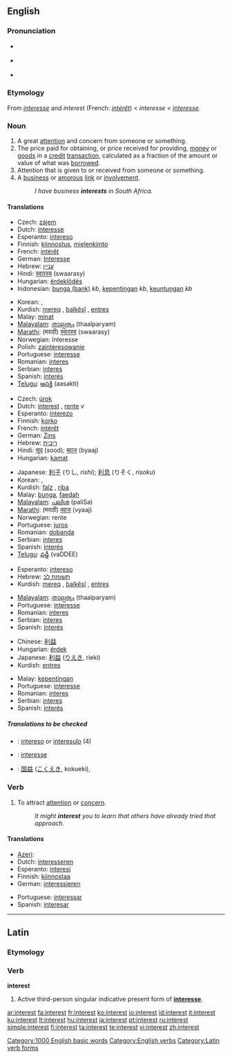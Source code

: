 {{wikipedia|dab=Interest (disambiguation)|Interest}}
==English==

{{rank|story|deep|meet|472|interest|brother|I've|longer}}

===Pronunciation===
* {{a|US}} {{IPA|/ˈɪntəɹəst/}}
* {{a|RP}} {{IPA|/ˈɪntrɛst/}}
* {{audio|en-us-interest.ogg|Audio (US)}}

===Etymology===
From {{OF.}} ''[[interesse]]'' and ''interest'' (French: ''[[intérêt]]'') < {{ML.}} ''interesse'' < {{L.}} ''[[interesse]]''.

===Noun===
{{wikipedia}}
{{en-noun}}

# A great [[attention]] and concern from someone or something.
# The price paid for obtaining, or price received for providing, [[money]] or [[goods]] in a [[credit]] [[transaction]], calculated as a fraction of the amount or value of what was [[borrow]]ed.
# Attention that is given to or received from someone or something.
# A [[business]] or [[amorous]] [[link]] or [[involvement]].
#: ''I have business '''interests''' in South Africa.''

====Translations====
{{trans-top|great attention and concern from someone}}
* Czech: [[zájem]] {{m}}
* Dutch: [[interesse]] {{f}}
* Esperanto: [[intereso]]
* Finnish: [[kiinnostus]], [[mielenkiinto]]
* French: [[intérêt]] {{m}}
* German: [[Interesse]] {{n}}
* Hebrew: [[עניין]] {{m}}
* Hindi: [[स्वारस्य]] (swaarasy)
* Hungarian: [[érdeklődés]]
* Indonesian: [[bunga (bank)]] ''kb'', [[penting|kepentingan]] ''kb'', [[keuntungan]] ''kb''
{{trans-mid}}
* Korean: {{ko-inline|흥미|heungmi}}, {{ko-inline|관심|gwansim}}
* Kurdish: [[mereq]] {{f}}, [[balkêşî]] {{f}}, [[entres]] {{f}}
* Malay: [[minat]]
* [[Malayalam]]: [[താല്പര്യം]] (thaalparyam)
* [[Marathi]]: (मराठी) [[स्वारस्य]] (swaarasy)
* Norwegian: interesse {{m}}
* Polish: [[zainteresowanie]] {{n}}
* Portuguese: [[interesse]] {{m}}
* Romanian: [[interes]] {{n}}
* Serbian: [[interes]] {{m}}
* Spanish: [[interés]] {{m}}
* [[Telugu]]: [[ఆసక్తి]] (aasakti)
{{trans-bottom}}

{{trans-top|the price of credit}}
* Czech: [[úrok]] {{m}}
* Dutch: [[interest]] {{m}}, [[rente]] ''v''
* Esperanto: [[interezo]]
* Finnish: [[korko]]
* French: [[intérêt]] {{m}}
* German: [[Zins]] {{m}}
* Hebrew: [[ריבית]] {{f}}
* Hindi: [[सूद]] (sood); [[ब्याज]] (byaaj)
* Hungarian: [[kamat]]
{{trans-mid}}
* Japanese: [[利子]] (りし, ''rishi''); [[利息]] (りそく, ''risoku'')
* Korean: {{ko-inline|이자|ija}}, {{ko-inline|이익|i-ik}}
* Kurdish: [[faîz]] {{f}}, [[riba]] {{f}}
* Malay: [[bunga]], [[faedah]]
* [[Malayalam]]: [[പലിശ]] (paliSa)
* [[Marathi]]: (मराठी) [[व्याज]] (vyaaj)
* Norwegian: rente {{f}}
* Portuguese: [[juros]] {{m}}
* Romanian: [[dobanda]]
* Serbian: [[interes]] {{m}}
* Spanish: [[interés]] {{m}}
* [[Telugu]]: [[వడ్డీ]] (vaDDEE)
{{trans-bottom}}

{{trans-top|attention that is given to or received from someone or something}}
* Esperanto: [[intereso]]
* Hebrew: [[תשומת לב]] {{f}}
* Kurdish: [[mereq]] {{f}}, [[balkêşî]] {{f}}, [[entres]] {{f}}
{{trans-mid}}
* [[Malayalam]]: [[താല്പര്യം]] (thaalparyam)
* Portuguese: [[interesse]] {{m}}
* Romanian: [[interes]] {{n}}
* Serbian: [[interes]] {{m}}
* Spanish: [[interés]] {{m}}
{{trans-bottom}}

{{trans-top|business or amorous link or involvement}}
* Chinese: [[利益]]
* Hungarian: [[érdek]]
* Japanese: [[利益]] ([[りえき]], rieki)
* Kurdish: [[entres]] {{f}}
{{trans-mid}}
* Malay: [[kepentingan]]
* Portuguese: [[interesse]] {{m}}
* Romanian: [[interes]] {{n}}
* Serbian: [[interes]] {{m}}
* Spanish: [[interés]] {{m}}
{{trans-bottom}}

=====Translations to be checked=====
{{checktrans}}
{{top}}
* {{ttbc|Esperanto}}: [[intereso]] or [[interesulo]] (4)
* {{ttbc|Portuguese}}: [[interesse]]
* {{ttbc|Japanese}}: [[国益]] ([[こくえき]], kokueki),
{{mid}}
{{bottom}}

===Verb===
{{en-verb}}

# To attract [[attention]] or [[concern]].
#: ''It might '''interest''' you to learn that others have already tried that approach.''

====Translations====
{{top}}
* [[Azeri]]: {{t|az|maraq}}
* Dutch: [[interesseren]]
* Esperanto: [[interesi]]
* Finnish: [[kiinnostaa]]
* German: [[interessieren]]
{{mid}}
* Portuguese: [[interessar]]
* Spanish: [[interesar]]
{{bottom}}

[[Category:1000 English basic words]]
[[Category:English verbs]]

----

==Latin==

===Etymology===
{{inflected form of|interesse}}

===Verb===
'''interest'''

# Active third-person singular indicative present form of '''[[interesse]]'''.

[[Category:Latin verb forms]]

[[ar:interest]]
[[fa:interest]]
[[fr:interest]]
[[ko:interest]]
[[io:interest]]
[[id:interest]]
[[it:interest]]
[[ku:interest]]
[[lt:interest]]
[[hu:interest]]
[[ja:interest]]
[[pt:interest]]
[[ru:interest]]
[[simple:interest]]
[[fi:interest]]
[[ta:interest]]
[[te:interest]]
[[vi:interest]]
[[zh:interest]]